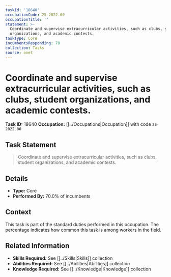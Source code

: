 ```yaml
---
taskId: '18640'
occupationCode: 25-2022.00
occupationTitle: ''
statement: >-
  Coordinate and supervise extracurricular activities, such as clubs, student
  organizations, and academic contests.
taskType: Core
incumbentsResponding: 70
collection: Tasks
source: onet
---
```

# Coordinate and supervise extracurricular activities, such as clubs, student organizations, and academic contests.

**Task ID:** 18640
**Occupation:** [[../Occupations|Occupation]] with code `25-2022.00`

## Task Statement

> Coordinate and supervise extracurricular activities, such as clubs, student organizations, and academic contests.

## Details

- **Type:** Core
- **Performed By:** 70.0% of incumbents

## Context

This task is part of the standard duties performed in this occupation. The percentage indicates how common this task is among workers in the field.

## Related Information

- **Skills Required:** See [[../Skills|Skills]] collection
- **Abilities Required:** See [[../Abilities|Abilities]] collection
- **Knowledge Required:** See [[../Knowledge|Knowledge]] collection
